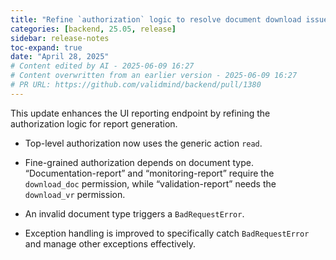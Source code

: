 ```yaml
---
title: "Refine `authorization` logic to resolve document download issues (#1380)"
categories: [backend, 25.05, release]
sidebar: release-notes
toc-expand: true
date: "April 28, 2025"
# Content edited by AI - 2025-06-09 16:27
# Content overwritten from an earlier version - 2025-06-09 16:27
# PR URL: https://github.com/validmind/backend/pull/1380
---
```


This update enhances the UI reporting endpoint by refining the authorization logic for report generation.

- Top-level authorization now uses the generic action `read`.
  
- Fine-grained authorization depends on document type. "Documentation-report" and "monitoring-report" require the `download_doc` permission, while "validation-report" needs the `download_vr` permission.

- An invalid document type triggers a `BadRequestError`.

- Exception handling is improved to specifically catch `BadRequestError` and manage other exceptions effectively.

<!--- VALIDATION SUMMARY
Content Type: title
Validation Status: CHECK
Attempts: 7
Last Validation: 2025-06-09 16:17:47
Result: The edited content effectively refines the original message by specifying a potential solution to the problem. By focusing on refining the "authorization" logic, it suggests a clear area to investigate and address, which is more actionable than the vague statement in the original content. The edited...
Reedit Available: Yes
Reedit Message: The edited content effectively refines the original message by specifying a potential solution to the problem. By focusing on refining the "authorization" logic, it suggests a clear area to investigat...
--->

